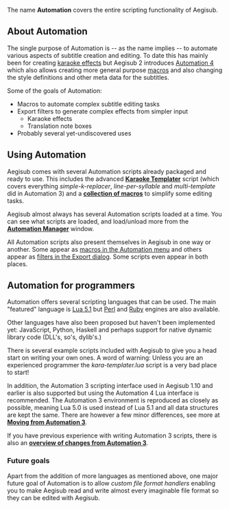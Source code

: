 The name '''Automation''' covers the entire scripting functionality of Aegisub.

== About Automation ==

The single purpose of Automation is -- as the name implies -- to automate various aspects of subtitle creation and editing. To date this has mainly been for creating [[Glossary:Karaoke effect|karaoke effects]] but Aegisub 2 introduces [[Sidebar:History of Automation|Automation 4]] which also allows creating more general purpose [[Glossary:Macro|macros]] and also changing the style definitions and other meta data for the subtitles.

Some of the goals of Automation:
* Macros to automate complex subtitle editing tasks
* Export filters to generate complex effects from simpler input
** Karaoke effects
** Translation note boxes
* Probably several yet-undiscovered uses

== Using Automation ==

Aegisub comes with several Automation scripts already packaged and ready to use. This includes the advanced '''[[Karaoke Templater]]''' script (which covers everything ''simple-k-replacer'', ''line-per-syllable'' and ''multi-template'' did in Automation 3) and a '''[[Using the included macros|collection of macros]]''' to simplify some editing tasks.

Aegisub almost always has several Automation scripts loaded at a time. You can see what scripts are loaded, and load/unload more from the '''[[Automation Manager]]''' window.

All Automation scripts also present themselves in Aegisub in one way or another. Some appear as [[Running Automation macros|macros in the Automation menu]] and others appear as [[Exporting subtitles|filters in the Export dialog]]. Some scripts even appear in both places.

== Automation for programmers ==

Automation offers several scripting languages that can be used. The main "featured" language is [http://www.lua.org Lua 5.1] but [http://www.perl.org/ Perl] and [http://www.ruby-lang.org/ Ruby] engines are also available.

Other languages have also been proposed but haven't been implemented yet: JavaScript, Python, Haskell and perhaps support for native dynamic library code (DLL's, so's, dylib's.)

There is several example scripts included with Aegisub to give you a head start on writing your own ones. A word of warning: Unless you are an experienced programmer the ''kara-templater.lua'' script is a very bad place to start!

In addition, the Automation 3 scripting interface used in Aegisub 1.10 and earlier is also supported but using the Automation 4 Lua interface is recommended. The Automation 3 environment is reproduced as closely as possible, meaning Lua 5.0 is used instead of Lua 5.1 and all data structures are kept the same. There are however a few minor differences, see more at '''[[Moving from Automation 3]]'''.

If you have previous experience with writing Automation 3 scripts, there is also an '''[[overview of changes from Automation 3]]'''.

=== Future goals ===

Apart from the addition of more languages as mentioned above, one major future goal of Automation is to allow ''custom file format handlers'' enabling you to make Aegisub read and write almost every imaginable file format so they can be edited with Aegisub.

{{Automation navbox}}